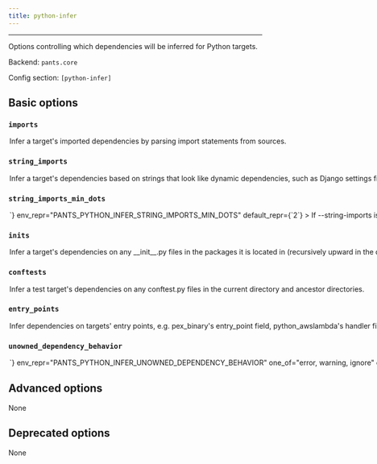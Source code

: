 ```yaml
---
title: python-infer
---
```



---

Options controlling which dependencies will be inferred for Python targets.

Backend: <span className="color--primary">`pants.core`</span>

Config section: <span className="color--primary">`[python-infer]`</span>

<span className={styles.options}>

## Basic options

### `imports`

<Option
  cli_repr={`--[no-]python-infer-imports`}
  env_repr="PANTS_PYTHON_INFER_IMPORTS"
  default_repr={`True`}
>

Infer a target&#x27;s imported dependencies by parsing import statements from
sources.

</Option>

### `string_imports`

<Option
  cli_repr={`--[no-]python-infer-string-imports`}
  env_repr="PANTS_PYTHON_INFER_STRING_IMPORTS"
  default_repr={`False`}
>

Infer a target&#x27;s dependencies based on strings that look like dynamic
dependencies, such as Django settings files expressing dependencies as
strings. To ignore any false positives, put `!{bad_address}` in the
`dependencies` field of your target.

</Option>

### `string_imports_min_dots`

<Option
  cli_repr={`--python-infer-string-imports-min-dots=<int>`}
  env_repr="PANTS_PYTHON_INFER_STRING_IMPORTS_MIN_DOTS"
  default_repr={`2`}
>

If --string-imports is True, treat valid-looking strings with at least this
many dots in them as potential dynamic dependencies. E.g., `'foo.bar.Baz'`
will be treated as a potential dependency if this option is set to 2 but not
if set to 3.

</Option>

### `inits`

<Option
  cli_repr={`--[no-]python-infer-inits`}
  env_repr='PANTS_PYTHON_INFER_INITS'
  default_repr={`False`}
>

Infer a target&#x27;s dependencies on any `__init__.py` files in the packages it is located in (recursively upward in the directory structure).

Even if this is disabled, Pants will still include any ancestor `__init__.py` files, only they will not be &#x27;proper&#x27; dependencies, e.g. they will not show up in `./pants dependencies` and their own dependencies will not be used.

If you have empty `__init__.py` files, it&#x27;s safe to leave this option off; otherwise, you should enable this option.

</Option>

### `conftests`

<Option
  cli_repr={`--[no-]python-infer-conftests`}
  env_repr="PANTS_PYTHON_INFER_CONFTESTS"
  default_repr={`True`}
>

Infer a test target&#x27;s dependencies on any conftest.py files in the
current directory and ancestor directories.

</Option>

### `entry_points`

<Option
  cli_repr={`--[no-]python-infer-entry-points`}
  env_repr="PANTS_PYTHON_INFER_ENTRY_POINTS"
  default_repr={`True`}
>

Infer dependencies on targets&#x27; entry points, e.g. `pex_binary`&#x27;s
`entry_point` field, `python_awslambda`&#x27;s `handler` field and
`python_distribution`&#x27;s `entry_points` field.

</Option>

### `unowned_dependency_behavior`

<Option
  cli_repr={`--python-infer-unowned-dependency-behavior=<UnownedDependencyUsage>`}
  env_repr="PANTS_PYTHON_INFER_UNOWNED_DEPENDENCY_BEHAVIOR"
  one_of="error, warning, ignore"
  default_repr={`ignore`}
>

How to handle inferred dependencies that don&#x27;t have any owner.

</Option>

## Advanced options

None

## Deprecated options

None

</span>
